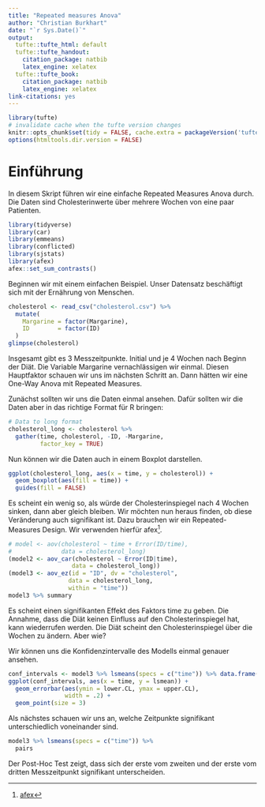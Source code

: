```yaml
---
title: "Repeated measures Anova"
author: "Christian Burkhart"
date: "`r Sys.Date()`"
output:
  tufte::tufte_html: default
  tufte::tufte_handout:
    citation_package: natbib
    latex_engine: xelatex
  tufte::tufte_book:
    citation_package: natbib
    latex_engine: xelatex
link-citations: yes
---
```


```r
library(tufte)
# invalidate cache when the tufte version changes
knitr::opts_chunk$set(tidy = FALSE, cache.extra = packageVersion('tufte'))
options(htmltools.dir.version = FALSE)
```

# Einführung

In diesem Skript führen wir eine einfache Repeated Measures Anova durch. Die Daten sind Cholesterinwerte über mehrere Wochen von eine paar Patienten. 

```r
library(tidyverse)
library(car)
library(emmeans)
library(conflicted)
library(sjstats)
library(afex)
afex::set_sum_contrasts()
```

Beginnen wir mit einem einfachen Beispiel. Unser Datensatz beschäftigt sich mit der Ernährung von Menschen.

```r
cholesterol <- read_csv("cholesterol.csv") %>%
  mutate(
    Margarine = factor(Margarine),
    ID        = factor(ID)
  )
glimpse(cholesterol)
```

Insgesamt gibt es 3 Messzeitpunkte. Initial und je 4 Wochen nach Beginn der Diät. Die Variable Margarine vernachlässigen wir einmal. Diesen Hauptfaktor schauen wir uns im nächsten Schritt an. Dann hätten wir eine One-Way Anova mit Repeated Measures. 

Zunächst sollten wir uns die Daten einmal ansehen. Dafür sollten wir die Daten aber in das richtige Format für R bringen:

```r
# Data to long format
cholesterol_long <- cholesterol %>%
  gather(time, cholesterol, -ID, -Margarine,
         factor_key = TRUE)
```

Nun können wir die Daten auch in einem Boxplot darstellen. 

```r
ggplot(cholesterol_long, aes(x = time, y = cholesterol)) +
  geom_boxplot(aes(fill = time)) +
  guides(fill = FALSE)
```

Es scheint ein wenig so, als würde der Cholesterinspiegel nach 4 Wochen sinken, dann aber gleich bleiben. Wir möchten nun heraus finden, ob diese Veränderung auch signifikant ist. Dazu brauchen wir ein Repeated-Measures Design. Wir verwenden hierfür afex^[[afex](https://www.psychologie.uni-heidelberg.de/ae/meth/team/mertens/blog/anova_in_r_made_easy.nb.html)]. 


```r
# model <- aov(cholesterol ~ time + Error(ID/time), 
#              data = cholesterol_long)
(model2 <- aov_car(cholesterol ~ Error(ID|time),
                  data = cholesterol_long))
(model3 <- aov_ez(id = "ID", dv = "cholesterol", 
                 data = cholesterol_long, 
                 within = "time"))
model3 %>% summary
```

Es scheint einen signifikanten Effekt des Faktors time zu geben. Die Annahme, dass die Diät keinen Einfluss auf den Cholesterinspiegel hat, kann wiederrufen werden. Die Diät scheint den Cholesterinspiegel über die Wochen zu ändern. Aber wie? 

Wir können uns die Konfidenzintervalle des Modells einmal genauer ansehen.

```r
conf_intervals <- model3 %>% lsmeans(specs = c("time")) %>% data.frame()
ggplot(conf_intervals, aes(x = time, y = lsmean)) +
  geom_errorbar(aes(ymin = lower.CL, ymax = upper.CL), 
                width = .2) +
  geom_point(size = 3)
```

Als nächstes schauen wir uns an, welche Zeitpunkte signifikant unterschiedlich voneinander sind. 

```r
model3 %>% lsmeans(specs = c("time")) %>%
  pairs
```

Der Post-Hoc Test zeigt, dass sich der erste vom zweiten und der erste vom dritten Messzeitpunkt signifikant unterscheiden. 


